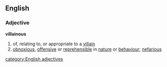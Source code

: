 ==English==
===Adjective===
'''villainous'''
#of, relating to, or appropriate to a [[villain]]
#[[obnoxious]], [[offensive]] or [[reprehensible]] in [[nature]] or [[behaviour]]; [[nefarious]]
[[category:English adjectives]]